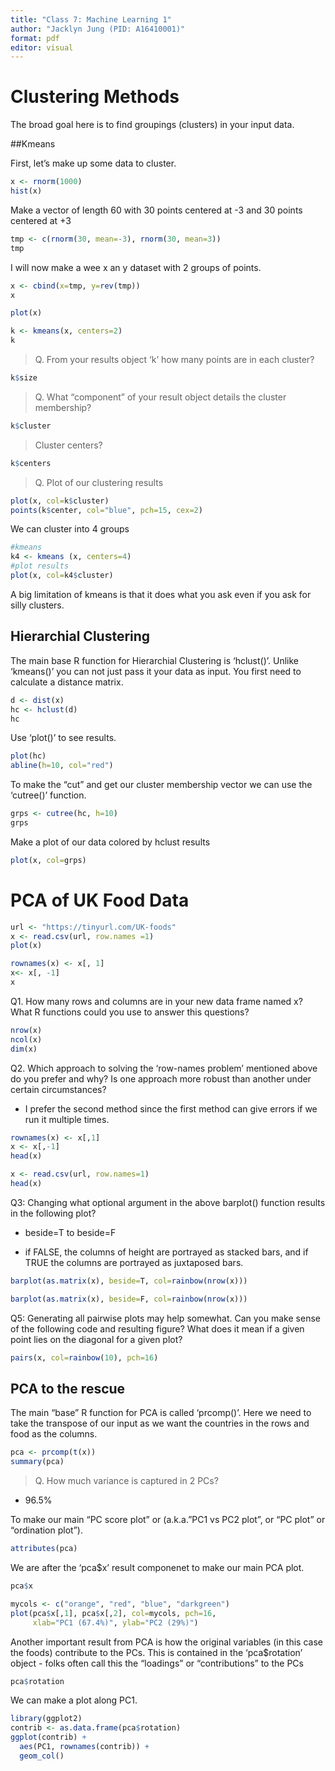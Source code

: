 ```yaml
---
title: "Class 7: Machine Learning 1"
author: "Jacklyn Jung (PID: A16410001)"
format: pdf
editor: visual
---
```


# Clustering Methods 

The broad goal here is to find groupings (clusters) in your input data. 

##Kmeans 

First, let's make up some data to cluster. 


```r
x <- rnorm(1000)
hist(x)
```

Make a vector of length 60 with 30 points centered at -3 and 30 points centered at +3
```r
tmp <- c(rnorm(30, mean=-3), rnorm(30, mean=3))
tmp
```

I will now make a wee x an y dataset with 2 groups of points. 

```r
x <- cbind(x=tmp, y=rev(tmp))
x
```

```r
plot(x)
```

```r
k <- kmeans(x, centers=2)
k
```

> Q. From your results object 'k' how many points are in each cluster?

```r
k$size 
```

> Q. What "component" of your result object details the cluster membership?

```r
k$cluster
```

> Cluster centers?

```r
k$centers
```

> Q. Plot of our clustering results 

```r
plot(x, col=k$cluster)
points(k$center, col="blue", pch=15, cex=2)
```

We can cluster into 4 groups 

```r
#kmeans 
k4 <- kmeans (x, centers=4)
#plot results
plot(x, col=k4$cluster)
```

A big limitation of kmeans is that it does what you ask even if you ask for silly clusters. 

## Hierarchial Clustering 

The main base R function for Hierarchial Clustering is 'hclust()'. Unlike 'kmeans()' you can not just pass it your data as input. You first need to calculate a distance matrix. 

```r
d <- dist(x) 
hc <- hclust(d)
hc
```

Use 'plot()' to see results. 

```r
plot(hc)
abline(h=10, col="red")
```

To make the "cut" and get our cluster membership vector we can use the 'cutree()' function. 

```r
grps <- cutree(hc, h=10)
grps
```

Make a plot of our data colored by hclust results 

```r
plot(x, col=grps)
```

# PCA of UK Food Data 

```r
url <- "https://tinyurl.com/UK-foods"
x <- read.csv(url, row.names =1)
plot(x)
```



```r
rownames(x) <- x[, 1]
x<- x[, -1]
x
```

Q1. How many rows and columns are in your new data frame named x? What R functions could you use to answer this questions?

```r
nrow(x)
ncol(x)
dim(x)
```

Q2. Which approach to solving the ‘row-names problem’ mentioned above do you prefer and why? Is one approach more robust than another under certain circumstances?

- I prefer the second method since the first method can give errors if we run it multiple times. 

```r
rownames(x) <- x[,1]
x <- x[,-1]
head(x)
```

```r
x <- read.csv(url, row.names=1)
head(x)
```

Q3: Changing what optional argument in the above barplot() function results in the following plot?

- beside=T to beside=F

- if FALSE, the columns of height are portrayed as stacked bars, and if TRUE the columns are portrayed as juxtaposed bars.

```r
barplot(as.matrix(x), beside=T, col=rainbow(nrow(x)))
```

```r
barplot(as.matrix(x), beside=F, col=rainbow(nrow(x)))
```

Q5: Generating all pairwise plots may help somewhat. Can you make sense of the following code and resulting figure? What does it mean if a given point lies on the diagonal for a given plot?

```r
pairs(x, col=rainbow(10), pch=16)
```

## PCA to the rescue 

The main "base" R function for PCA is called 'prcomp()'. Here we need to take the transpose of our input as we want the countries in the rows and food as the columns. 

```r
pca <- prcomp(t(x))
summary(pca)
```

> Q. How much variance is captured in 2 PCs?

- 96.5% 

To make our main "PC score plot" or (a.k.a."PC1 vs PC2 plot", or "PC plot" or "ordination plot"). 

```r
attributes(pca)
```

We are after the 'pca$x' result componenet to make our main PCA plot. 

```r
pca$x
```

```r
mycols <- c("orange", "red", "blue", "darkgreen")
plot(pca$x[,1], pca$x[,2], col=mycols, pch=16, 
     xlab="PC1 (67.4%)", ylab="PC2 (29%)")
```

Another important result from PCA is how the original variables (in this case the foods) contribute to the PCs. 
This is contained in the 'pca$rotation' object - folks often call this the "loadings" or "contributions" to the PCs 

```r
pca$rotation
```

We can make a plot along PC1. 

```r
library(ggplot2)
contrib <- as.data.frame(pca$rotation)
ggplot(contrib) + 
  aes(PC1, rownames(contrib)) +
  geom_col()
```

